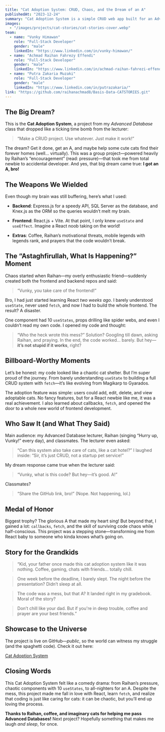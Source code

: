 ```yaml
---
title: "Cat Adoption System: CRUD, Chaos, and the Dream of an A"
publishedAt: "2023-12-24"
summary: "Cat Adoption System is a simple CRUD web app built for an Advanced Database course project. It uses Express.js + SQL Server for the backend and React for the frontend (learned on the go!). Despite the chaos of being a React newbie, the app worked—and scored an A. A dramatic but valuable experience!"
images:
  - "/images/projects/cat-stories/cat-stories-cover.webp"
team:
  - name: "Vunky Himawan"
    role: "Full-Stack Developer"
    gender: "male"
    linkedIn: "https://www.linkedin.com/in/vunky-himawan/"
  - name: "Achmad Raihan Fahrezy Effendi"
    role: "Full-Stack Developer"
    gender: "male"
    linkedIn: "https://www.linkedin.com/in/achmad-raihan-fahrezi-effendy-686b82259/"
  - name: "Putra Zakaria Muzaki"
    role: "Full-Stack Developer"
    gender: "male"
    linkedIn: "https://www.linkedin.com/in/putrazakaria/"
link: "https://github.com/raihanachmad8/Basis-Data-CATSTORIES.git"
---
```


## The Big Dream?

This is the **Cat Adoption System**, a project from my _Advanced Database_ class that dropped like a ticking time bomb from the lecturer:

> “Make a CRUD project. Use whatever. Just make it work!”

The dream? Get it done, get an A, and maybe help some cute cats find their forever homes (well… virtually). This was a group project—powered heavily by Raihan’s “encouragement” (read: pressure)—that took me from total newbie to accidental developer. And yes, that big dream came true: **I got an A, bro!**

## The Weapons We Wielded

Even though my brain was still buffering, here’s what I used:

- **Backend**: Express.js for a speedy API, SQL Server as the database, and Knex.js as the ORM so the queries wouldn’t melt my brain.

- **Frontend**: React.js + Vite. At that point, I only knew `useState` and `useEffect`. Imagine a React noob taking on the world!

- **Extras**: Coffee, Raihan’s motivational threats, mobile legends with legends rank, and prayers that the code wouldn’t break.

## The “Astaghfirullah, What Is Happening?” Moment

Chaos started when Raihan—my overly enthusiastic friend—suddenly created both the frontend and backend repos and said:

> “Vunky, you take care of the frontend!”

Bro, I had just started learning React _two weeks ago_. I barely understood `useState`, never used `fetch`, and now I had to build the whole frontend. The result? A disaster.

One component had 10 `useStates`, props drilling like spider webs, and even I couldn’t read my own code. I opened my code and thought:

> “Who the heck wrote this mess?”
> Solution? Googling till dawn, asking Raihan, and praying. In the end, the code worked… barely. But hey—**it’s not stupid if it works**, right?

## Billboard-Worthy Moments

Let’s be honest: my code looked like a chaotic cat shelter. But I’m super proud of the journey. From barely understanding `useState` to building a full CRUD system with `fetch`—it’s like evolving from Magikarp to Gyarados.

The adoption feature was simple: users could add, edit, delete, and view adoptable cats. No fancy features, but for a React newbie like me, it was a real achievement.
I also learned about callbacks, `fetch`, and opened the door to a whole new world of frontend development.

## Who Saw It (and What They Said)

Main audience: my Advanced Database lecturer, Raihan (singing “Hurry up, Vunky!” every day), and classmates.
The lecturer even asked:

> “Can this system also take care of cats, like a cat hotel?”
> I laughed inside:
> “Sir, it’s just CRUD, not a startup pet service!”

My dream response came true when the lecturer said:

> “Vunky, what is this code? But hey—it’s good. A!”

Classmates?

> “Share the GitHub link, bro!”
> (Nope. Not happening, lol.)

## Medal of Honor

Biggest trophy? The glorious A that made my heart sing!
But beyond that, I gained a lot: `callbacks`, `fetch`, and the skill of surviving code chaos while half-conscious. This project was a stepping stone—transforming me from React baby to someone who kinda knows what’s going on.

## Story for the Grandkids

> “Kid, your father once made this cat adoption system like it was nothing. Coffee, gaming, chats with friends… totally chill.

> One week before the deadline, I barely slept. The night before the presentation? Didn’t sleep at all.

> The code was a mess, but that A? It landed right in my gradebook.
> Moral of the story?

> Don’t chill like your dad. But if you're in deep trouble, coffee and prayer are your best friends.”

## Showcase to the Universe

The project is live on GitHub—_public_, so the world can witness my struggle (and the spaghetti code).
Check it out here:

[Cat Adoption System](https://github.com/raihanachmad8/Basis-Data-CATSTORIES.git)

## Closing Words

This Cat Adoption System felt like a comedy drama: from Raihan’s pressure, chaotic components with 10 `useStates`, to all-nighters for an A. Despite the mess, this project made me fall in love with React, learn `fetch`, and realize that coding is just like caring for cats: it can be chaotic, but you’ll end up loving the process.

**Thanks to Raihan, coffee, and imaginary cats for helping me pass Advanced Databases!**
Next project? Hopefully something that makes me laugh _and sleep_, for once.
